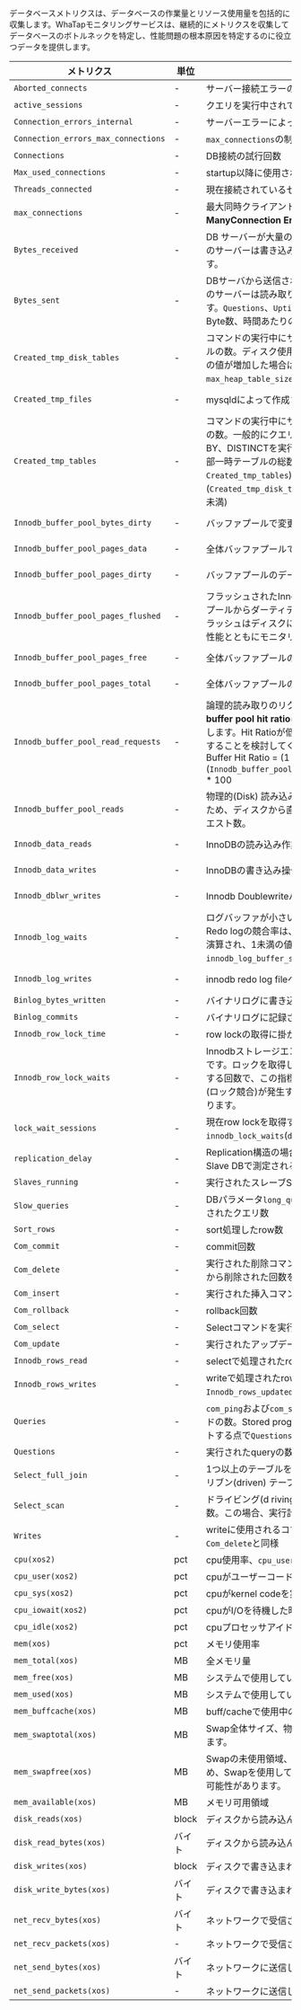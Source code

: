 データベースメトリクスは、データベースの作業量とリソース使用量を包括的に収集します。WhaTapモニタリングサービスは、継続的にメトリクスを収集してデータベースのボトルネックを特定し、性能問題の根本原因を特定するのに役立つデータを提供します。

<div class='db-metric-4'>

| メトリクス                               | 単位    | 説明                                                                                                                                                                                                                                                                                                         | カテゴリ           |
| ----------------------------------- | ----- | ---------------------------------------------------------------------------------------------------------------------------------------------------------------------------------------------------------------------------------------------------------------------------------------------------------- | -------------- |
| `Aborted_connects`                  | -     | サーバー接続エラーの回数                                                                                                                                                                                                                                                                                               | Connection     |
| `active_sessions`                   | -     | クエリを実行中されているセッション数。`Threads_running`と同じ                                                                                                                                                                                                                                                                    | Connection     |
| `Connection_errors_internal`        | -     | サーバーエラーによって拒否されたコネクション数                                                                                                                                                                                                                                                                                    | Connection     |
| `Connection_errors_max_connections` | -     | `max_connections`の制限で拒否されたコネクション数                                                                                                                                                                                                                                                                          | Connection     |
| `Connections`                       | -     | DB接続の試行回数                                                                                                                                                                                                                                                                                                  | Connection     |
| `Max_used_connections`              | -     | startup以降に使用される最大コネクション数                                                                                                                                                                                                                                                                                   | Connection     |
| `Threads_connected`                 | -     | 現在接続されているセッション数                                                                                                                                                                                                                                                                                            | Connection     |
| `max_connections`                   | -     | 最大同時クライアント接続とコネクション数を超過した場合、**Too ManyConnection Error**が発生する可能性があります。                                                                                                                                                                                                                                     | Info           |
| `Bytes_received`                    | -     | DB サーバーが大量の`bytes`と`Bytes_received`を受信した場合、このサーバーは書き込み操作中(insert など) であることが分かります。                                                                                                                                                                                                       | MySQL Resource |
| `Bytes_sent`                        | -     | DBサーバから送信されるデータ`bytes`と`Bytes_sent`が多い場合、このサーバーは読み取り作業(select) サーバーであることが分かります。`Questions`、`Uptime`を一緒に適用すると、クエリあたりの平均Byte数、時間あたりの処理Byte数を計算することができます。                                                                                                                                  | MySQL Resource |
| `Created_tmp_disk_tables`           | -     | コマンドの実行中にサーバーのディスク上に作成された一時テーブルの数。ディスク使用量は性能を低下させる可能性があるため、この値が増加した場合は、`tmp_table_size`または`max_heap_table_size`値の調整を検討する必要があります。                                                                                                                                                                           | MySQL Resource |
| `Created_tmp_files`                 | -     | mysqldによって作成された一時ファイル数                                                                                                                                                                                                                                                                                     | MySQL Resource |
| `Created_tmp_tables`                | -     | コマンドの実行中にサーバーによって作成された内部一時テーブルの数。一般的にクエリでUNION ALLまたは、ORDER BY、GROUP BY、DISTINCTを実行する場合、一時テーブルが使用されます。内部一時テーブルの総数(`Created_tmp_disk_tables` + `Created_tmp_tables`) と比較して、ディスク上の一時テーブル数(`Created_tmp_disk_tables`)が多くないことをお勧めします。(10%未満)          | MySQL Resource |
| `Innodb_buffer_pool_bytes_dirty`    | -     | バッファプールで変更されたバイト数(ダーティデータ数)                                                                                                                                                                                                                                                             | MySQL Resource |
| `Innodb_buffer_pool_pages_data`     | -     | 全体バッファプールで現在使用中のバッファプールページ数                                                                                                                                                                                                                                                                                | MySQL Resource |
| `Innodb_buffer_pool_pages_dirty`    | -     | バッファプールのデータで変更されたページ数(ダーティページ数)                                                                                                                                                                                                                                                         | MySQL Resource |
| `Innodb_buffer_pool_pages_flushed`  | -     | フラッシュされたInnoDBバッファフルのページ数です。バッファプールからダーティデータをディスクに書き込む過程で、過度のフラッシュはディスクに負担をかける可能性があるため、ディスクの性能とともにモニタリングする必要があります。                                                                                                                                                                                         | MySQL Resource |
| `Innodb_buffer_pool_pages_free`     | -     | 全体バッファプールの未使用(使用可能な) ページ数                                                                                                                                                                                                                                                               | MySQL Resource |
| `Innodb_buffer_pool_pages_total`    | -     | 全体バッファプールのページ数                                                                                                                                                                                                                                                                                             | MySQL Resource |
| `Innodb_buffer_pool_read_requests`  | -     | 論理的読み取りのリクエスト数(物理的読み取りを含む)。**Inodb buffer pool hit ratio**は、次のように演算され、90%以上をを推奨します。Hit Ratioが低い場合は、`Innodb_buffer_pool_size`を追加することを検討してください。<br/>Buffer Hit Ratio = (1 - (`Innodb_buffer_pool_reads`/`Innodb_buffer_pool_read_requests`)) \* 100 | MySQL Resource |
| `Innodb_buffer_pool_reads`          | -     | 物理的(Disk) 読み込みをした回数。Innodbバッファプールにないため、ディスクから直接読み込む必要のある論理的読み込みのリクエスト数。                                                                                                                                                                                                                 | MySQL Resource |
| `Innodb_data_reads`                 | -     | InnoDBの読み込み作業の数 (`InnoDB_Data_Read`と混在しない)。                                                                                                                                                                                                                                             | MySQL Resource |
| `Innodb_data_writes`                | -     | InnoDBの書き込み操作の数。                                                                                                                                                                                                                                                                                           | MySQL Resource |
| `Innodb_dblwr_writes`               | -     | Innodb Doublewriteバッファへの書き込み数。                                                                                                                                                                                                                                                                             | MySQL Resource |
| `Innodb_log_waits`                  | -     | ログバッファが小さいため、フラッシュするのを待機した回数。Redo logの競合率は、(`Innodb_log_waits` / `Innodb_log_writes`) で演算され、1未満の値をお勧めします。`Wait`が多い場合、 `innodb_log_buffer_size`を増やすことを検討してください。                                                                                                                          | MySQL Resource |
| `Innodb_log_writes`                 | -     | innodb redo log fileへの物理書き込み数                                                                                                                                                                                                                                                                              | MySQL Resource |
| `Binlog_bytes_written`              | -     | バイナリログに書き込まれたバイト数。                                                                                                                                                                                                                                                                                         | Performance    |
| `Binlog_commits`                    | -     | バイナリログに記録されたCommit数。                                                                                                                                                                                                                                                                                       | Performance    |
| `Innodb_row_lock_time`              | -     | row lockの取得に掛かった合計時間(milliseconds)                                                                                                                                                                                                                                                      | Performance    |
| `Innodb_row_lock_waits`             | -     | Innodbストレージエンジンテーブルからrow lockを待機する回数です。ロックを取得した数ではなく、ロックを取得するために待機する回数で、この指標が通常より増加する場合は、クエリの待機(ロック競合)が発生することで、クエリのチューニングが必要になります。                                                                                                                                                      | Performance    |
| `lock_wait_sessions`                | -     | 現在row lockを取得するために待機中の数。`innodb_lock_waits`(`data_lock_waits`)の件数です。                                                                                                                                                                                                                    | Performance    |
| `replication_delay`                 | -     | Replication構造の場合、replication dbに反映される遅延時間。Slave DBで測定される指標です。                                                                                                                                                                                                                                              | Performance    |
| `Slaves_running`                    | -     | 実行されたスレーブSQLスレッド数。                                                                                                                                                                                                                                                                                         | Performance    |
| `Slow_queries`                      | -     | DBパラメータ`long_query_time`(秒)に設定された時間を超えて実行されたクエリ数                                                                                                                                                                                                                                        | Performance    |
| `Sort_rows`                         | -     | sort処理したrow数                                                                                                                                                                                                                                                                                               | Performance    |
| `Com_commit`                        | -     | commit回数                                                                                                                                                                                                                                                                                                   | Throughput     |
| `Com_delete`                        | -     | 実行された削除コマンドの数。`handler_delete`以外の行がテーブルから削除された回数をカウントします。                                                                                                                                                                                                                                                  | Throughput     |
| `Com_insert`                        | -     | 実行された挿入コマンドの数                                                                                                                                                                                                                                                                                              | Throughput     |
| `Com_rollback`                      | -     | rollback回数                                                                                                                                                                                                                                                                                                 | Throughput     |
| `Com_select`                        | -     | Selectコマンドを実行した回数                                                                                                                                                                                                                                                                                          | Throughput     |
| `Com_update`                        | -     | 実行されたアップデートコマンドの数                                                                                                                                                                                                                                                                                          | Throughput     |
| `Innodb_rows_read`                  | -     | selectで処理されたrow数                                                                                                                                                                                                                                                                                           | Throughput     |
| `Innodb_rows_writes`                | -     | writeで処理されたrow数。`Innodb_rows_inserted` + `Innodb_rows_updated` + `Innodb_rows_deleted`と同等                                                                                                                                                                                                                  | Throughput     |
| `Queries`                           | -     | `com_ping`および`com_statistics`を除くサーバーで実行したコマンドの数。Stored program内で実行されるステートメントもカウントする点で`Questions`とは異なります。                                                                                                                                                                                                   | Throughput     |
| `Questions`                         | -     | 実行されたqueryの数                                                                                                                                                                                                                                                                                               | Throughput     |
| `Select_full_join`                  | -     | 1つ以上のテーブルをJOINする場合、インデックスを使用せずにドリブン(driven) テーブルをフルスキャン(full scan)された回数                                                                                                                                                                                              | Throughput     |
| `Select_scan`                       | -     | ドライビング(d riving)テーブルをフルスキャン(full scan)した回数。この場合、実行計画のtypeカラムにALLが表示されます。                                                                                                                                                                                             | Throughput     |
| `Writes`                            | -     | writeに使用されるコマンド回数。`Com_insert` + `Com_update` + `Com_delete`と同様                                                                                                                                                                                                                                            | Throughput     |
| `cpu(xos2)`                         | pct   | cpu使用率、`cpu_user`+`cpu_sys`+`cpu_iowait`の合計                                                                                                                                                                                                                                                                | XOS            |
| `cpu_user(xos2)`                    | pct   | cpuがユーザーコードの実行に費やした時間                                                                                                                                                                                                                                                                                      | XOS            |
| `cpu_sys(xos2)`                     | pct   | cpuがkernel codeを実行した時間                                                                                                                                                                                                                                                                                     | XOS            |
| `cpu_iowait(xos2)`                  | pct   | cpuがI/Oを待機した時間                                                                                                                                                                                                                                                                                             | XOS            |
| `cpu_idle(xos2)`                    | pct   | cpuプロセッサアイドルタイム                                                                                                                                                                                                                                                                                            | XOS            |
| `mem(xos)`                          | pct   | メモリ使用率                                                                                                                                                                                                                                                                                                     | XOS            |
| `mem_total(xos)`                    | MB    | 全メモリ量                                                                                                                                                                                                                                                                                                      | XOS            |
| `mem_free(xos)`                     | MB    | システムで使用していないメモリ量                                                                                                                                                                                                                                                                                           | XOS            |
| `mem_used(xos)`                     | MB    | システムで使用しているメモリ量                                                                                                                                                                                                                                                                                            | XOS            |
| `mem_buffcache(xos)`                | MB    | buff/cacheで使用中のメモリ量                                                                                                                                                                                                                                                                                        | XOS            |
| `mem_swaptotal(xos)`                | MB    | Swap全体サイズ、物理メモリが不足している場合に備えて設定します。                                                                                                                                                                                                                                                                         | XOS            |
| `mem_swapfree(xos)`                 | MB    | Swapの未使用領域、Swap領域はディスク領域が解放されるため、Swapを使用している場合は、システム性能が大幅に低下する可能性があります。                                                                                                                                                                                                                                    | XOS            |
| `mem_available(xos)`                | MB    | メモリ可用領域                                                                                                                                                                                                                                                                                                    | XOS            |
| `disk_reads(xos)`                   | block | ディスクから読み込んだデータの量                                                                                                                                                                                                                                                                                           | XOS            |
| `disk_read_bytes(xos)`              | バイト   | ディスクから読み込んだデータの量                                                                                                                                                                                                                                                                                           | XOS            |
| `disk_writes(xos)`                  | block | ディスクで書き込まれたデータの量                                                                                                                                                                                                                                                                                           | XOS            |
| `disk_write_bytes(xos)`             | バイト   | ディスクで書き込まれたデータの量                                                                                                                                                                                                                                                                                           | XOS            |
| `net_recv_bytes(xos)`               | バイト   | ネットワークで受信されたデータの量                                                                                                                                                                                                                                                                                          | XOS            |
| `net_recv_packets(xos)`             | -     | ネットワークで受信されたデータパケットの数                                                                                                                                                                                                                                                                                      | XOS            |
| `net_send_bytes(xos)`               | バイト   | ネットワークに送信したデータの量                                                                                                                                                                                                                                                                                           | XOS            |
| `net_send_packets(xos)`             | -     | ネットワークに送信したデータパケットの数                                                                                                                                                                                                                                                                                       | XOS            |

</div>
